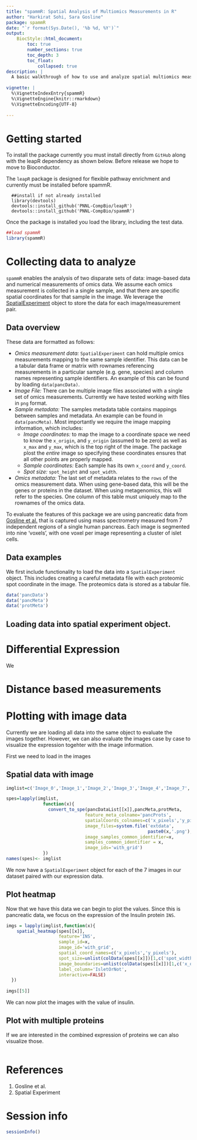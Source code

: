 ```yaml
---
title: "spammR: Spatial Analysis of Multiomics Measurements in R"
author: "Harkirat Sohi, Sara Gosline"
package: spammR
date: "`r format(Sys.Date(), '%b %d, %Y')`"
output:
    BiocStyle::html_document:
        toc: true
        number_sections: true
        toc_depth: 3
        toc_float:
            collapsed: true
description: |
  A basic walkthrough of how to use and analyze spatial multiomics measurements in the spammR package. 
  
vignette: |
  %\VignetteIndexEntry{spammR}
  %\VignetteEngine{knitr::rmarkdown}
  %\VignetteEncoding{UTF-8}
  
---
```


# Getting started

To install the package currently you must install directly from `GitHub` along with the leapR dependency as shown below. Before release we hope to move to Bioconductor.

The `leapR` package is designed for flexible pathway enrichment and currently must be installed before spammR. 

```  
  ##install if not already installed
  library(devtools)
  devtools::install_github('PNNL-CompBio/leapR')
  devtools::install_github('PNNL-CompBio/spammR')

```

Once the package is installed you load the library, including the test data.

```r
##load spammR
library(spammR)

```

# Collecting data to analyze

`spammR` enables the analysis of two disparate sets of data: image-based data and numerical measurements of omics data. We assume each omics measurement is collected in a single sample, and that there are specific spatial coordinates for that sample in the image. We leverage the [SpatialExperiment](https://www.bioconductor.org/packages/release/bioc/html/SpatialExperiment.html) object to store the data for each image/measurement pair. 

## Data overview

These data are formatted as follows:

-   *Omics measurement data:* `SpatialExperiment` can hold multiple omics measurements mapping to the same sample identifier. This data can be a tabular data frame or matrix with rownames referencing measurements in a particular sample (e.g. gene, species) and column names representing sample identifiers. An example of this can be found by loading `data(pancData)`.
-   *Image File:* There can be multiple image files associated with a single set of omics measurements. Currently we have tested working with files in `png` format. 
-   *Sample metadata:* The samples metadata table contains mappings between samples and metadata. An example can be found in `data(pancMeta)`. Most importantly we require the image mapping information, which includes:
    -   _Image coordinates:_ to map the image to a coordinate space we need to know the `x_origin`, and `y_origin` (assumed to be zero) as well as `x_max` and `y_max`, which is the top right of the image. The package plost the *entire* image so specifying these coordinates ensures that all other points are properly mapped.
    -   _Sample coordinates:_ Each sample has its own `x_coord` and `y_coord`.
    -   _Spot size:_ `spot_height` and `spot_width`.
-   *Omics metadata:* The last set of metadata relates to the `rows` of the omics measurement data. When using gene-based data, this will be the genes or proteins in the dataset. When using metagenomics, this will refer to the species. One column of this table must uniquely map to the rownames of the omics data. 

To evaluate the features of this package we are using pancreatic data from [Gosline et al.]() that is captured using mass spectrometry measured from 7 independent regions of a single human pancreas. Each image is segmented into nine 'voxels', with one voxel per image representing a cluster of islet cells.

## Data examples

We first include functionality to load the data into a `SpatialExperiment` object. This includes creating a careful metadata file with each proteomic spot coordinate in the image. The proteomics data is stored as a tabular file.

```r

data('pancData')
data('pancMeta')
data('protMeta')

```

## Loading data into spatial experiment object.


# Differential Expression

We

# Distance based measurements

# Plotting with image data

Currently we are loading all data into the same object to evaluate the images together. However, we can also evaluate the images case by case to visualize the expression togehter with the image information.

First we need to load in the images 

## Spatial data with image

```r

imglist=c('Image_0','Image_1','Image_2','Image_3','Image_4','Image_7','Image_10')

spes=lapply(imglist,
              function(x){
                convert_to_spe(pancDataList[[x]],pancMeta,protMeta,
                              feature_meta_colname='pancProts',
                              spatialCoords_colnames=c('x_pixels','y_pixels'),
                              image_files=system.file('extdata',
                                                      paste0(x,'.png'),package='spammR'),
                              image_samples_common_identifier=x,
                              samples_common_identifier = x,
                              image_ids='with_grid')
              })
names(spes)<- imglist
```

We now have a `SpatialExperiment` object for each of the 7 images in our dataset paired with our expression data.

## Plot heatmap

Now that we have this data we can begin to plot the values. Since this is pancreatic data, we focus on the expression of the Insulin protein `INS`.

```r

imgs = lapply(imglist,function(x){
    spatial_heatmap(spes[[x]],
                    feature='INS',
                    sample_id=x,
                    image_id='with_grid',
                    spatial_coord_names=c('x_pixels','y_pixels'),
                    spot_size=unlist(colData(spes[[x]])[1,c('spot_width','spot_height')]),
                    image_boundaries=unlist(colData(spes[[x]])[1,c('x_origin','y_origin','x_max','y_max')]),
                    label_column='IsletOrNot',
                    interactive=FALSE)
  })
    
imgs[[5]]
```

We can now plot the images with the value of insulin.

## Plot with multiple proteins

If we are interested in the combined expression of proteins we can also visualize those.

```r


```

# References {.unnumbered}

1.  Gosline et al.
2.  Spatial Experiment

# Session info

```r
sessionInfo()
```
